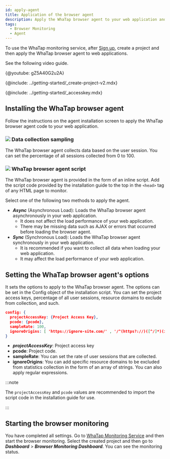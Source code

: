 ```yaml
---
id: apply-agent
title: Application of the browser agent
description: Apply the WhaTap browser agent to your web application and start the browser monitoring.
tags:
  - Browser Monitoring
  - Agent
---
```



To use the WhaTap monitoring service, after [Sign up](https://www.whatap.io/ko/signup/), create a project and then apply the WhaTap browser agent to web applications.

See the following video guide.

{@youtube: gZ5A40G2u2A}

{@include: ../getting-started/_create-project-v2.mdx}

{@include: ../getting-started/_accesskey.mdx} 

## Installing the WhaTap browser agent

Follow the instructions on the agent installation screen to apply the WhaTap browser agent code to your web application.

<ImgLang img='rum-apply-agent.png' desc='WhaTap Browser Agent Installation' />

### ![](/img/number-01.png) Data collection sampling

The WhaTap browser agent collects data based on the user session. You can set the percentage of all sessions collected from 0 to 100.

### ![](/img/number-02.png) WhaTap browser agent script

The WhaTap browser agent is provided in the form of an inline script. Add the script code provided by the installation guide to the top in the `<head>` tag of any HTML page to monitor.

Select one of the following two methods to apply the agent.

-   **_Async_** (Asynchronous Load): Loads the WhaTap browser agent asynchronously in your web application. 
    -   It does not affect the load performance of your web application. 
    -   There may be missing data such as AJAX or errors that occurred before loading the browser agent.
-   **_Sync_** (Synchronous Load): Loads the WhaTap browser agent synchronously in your web application.
    -   It is recommended if you want to collect all data when loading your web application. 
    -   It may affect the load performance of your web application.

## Setting the WhaTap browser agent's options

It sets the options to apply to the WhaTap browser agent. The options can be set in the Config object of the installation script. You can set the project access keys, percentage of all user sessions, resource domains to exclude from collection, and such.

```json title='config example' showLineNumbers
config: {
  projectAccessKey: {Project Access Key},
  pcode: {pcode},
  sampleRate: 100,
  ignoreOrigins: [ 'https://ignore-site.com/' , '/^(https?://)([^/]*)(ignore-site.io)(/)(.*)/i' ],
}
```

-   **_projectAccessKey_**: Project access key
-   **pcode**: Project code.
-   **sampleRate**: You can set the rate of user sessions that are collected.
-   **ignoreOrigins**: You can add specific resource domains to be excluded from statistics collection in the form of an array of strings. You can also apply regular expressions.

:::note

The `projectAccessKey` and `pcode` values are recommended to import the script code in the installation guide for use.

:::

## Starting the browser monitoring

You have completed all settings. Go to [WhaTap Monitoring Service](https://service.whatap.io) and then start the browser monitoring. Select the created project and then go to **_Dashboard_** > **_Browser Monitoring Dashboard_**. You can see the monitoring status.
